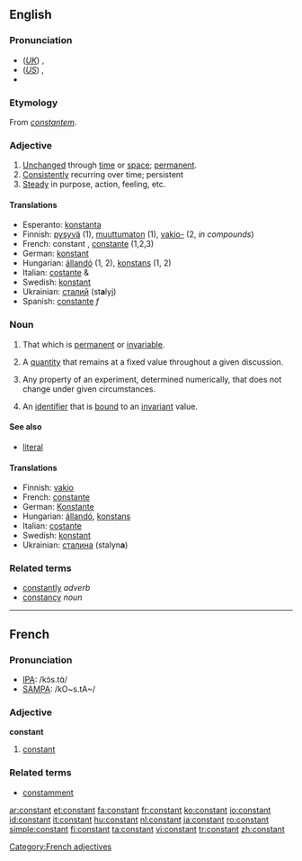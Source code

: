 ==English==

===Pronunciation===
*(''[[Received Pronunciation|UK]]'') {{IPA|/ˈkɒnstənt/}}, {{SAMPA|/"kQnst@nt/}}
*(''[[General American|US]]'') {{IPA|/ˈkɑnstənt/}}, {{SAMPA|/"kAnst@nt/}}
*{{audio|en-us-constant.ogg|Audio (US)}}

===Etymology===
From {{L.}} ''[[constantem]]''.

===Adjective===
{{en-adj}}
# [[unchanged|Unchanged]] through [[time]] or [[space]]; [[permanent]].
# [[consistently|Consistently]] recurring over time; persistent
# [[steady|Steady]] in purpose, action, feeling, etc.

====Translations====
{{top}}
*Esperanto: [[konstanta]]
*Finnish: [[pysyvä]] (1), [[muuttumaton]] (1), [[vakio-]] (2, ''in compounds'')
*French: constant {{m}}, [[constante]] {{f}} (1,2,3)
*German: [[konstant]]
*Hungarian: [[állandó]] (1, 2), [[konstans]] (1, 2)
*Italian: [[costante]] {{m}} & {{f}}
*Swedish: [[konstant]]
*Ukrainian: [[сталий]] {{m}} (st'''a'''lyj)
*Spanish: [[constante]] ''f''
{{bottom}}

===Noun===
{{en-noun}}
# That which is [[permanent]] or [[invariable]].
# {{algebra}} A [[quantity]] that remains at a fixed value throughout a given discussion.
# {{science}} Any property of an experiment, determined numerically, that does not change under given circumstances.
# {{computing}} An [[identifier]] that is [[bound]] to an [[invariant]] value.

====See also====

* {{computing}} [[literal]]

====Translations====
{{top}}
*Finnish: [[vakio]]
*French: [[constante]] {{f}}
*German: [[Konstante]] {{f}}
*Hungarian: [[állandó]], [[konstans]]
*Italian: [[costante]] {{f}}
*Swedish: [[konstant]] {{c}}
*Ukrainian: [[сталина]] {{f}} (stalyn'''a''')
{{bottom}}

===Related terms===
* [[constantly]] ''adverb''
* [[constancy]] ''noun''
----

==French==

===Pronunciation===
*[[w:IPA|IPA]]: /kɔ̃s.tɑ̃/
*[[w:SAMPA|SAMPA]]: /kO~s.tA~/

===Adjective===
{{fr-infl-adj|sm=constant|sf=constante|pm=constants|pf=constantes|smp=kɔ̃s.tɑ̃|sfp=kɔ̃s.tɑ̃t|pmp=kɔ̃s.tɑ̃|pfp=kɔ̃s.tɑ̃t}}
{{fr-adj}}
'''constant'''

# [[#Adjective|constant]]

===Related terms===
* [[constamment]]

[[Category:French adjectives]]

[[ar:constant]]
[[et:constant]]
[[fa:constant]]
[[fr:constant]]
[[ko:constant]]
[[io:constant]]
[[id:constant]]
[[it:constant]]
[[hu:constant]]
[[nl:constant]]
[[ja:constant]]
[[ro:constant]]
[[simple:constant]]
[[fi:constant]]
[[ta:constant]]
[[vi:constant]]
[[tr:constant]]
[[zh:constant]]